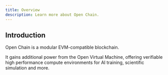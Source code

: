 ```yaml
---
title: Overview
description: Learn more about Open Chain.
---
```

## Introduction

Open Chain is a modular EVM-compatible blockchain.

It gains additional power from the Open Virtual Machine, offering verifiable high performance compute environments for AI training, scientific simulation and more.
